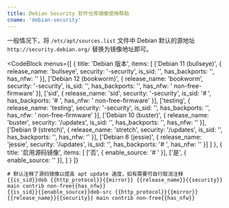 ```yaml
---
title: Debian Security 软件仓库镜像使用帮助
cname: 'debian-security'
---
```


一般情况下，将 `/etc/apt/sources.list` 文件中 Debian 默认的源地址 `http://security.debian.org/` 替换为镜像地址即可。

<CodeBlock
  menus={[
    {
      title: 'Debian 版本',
      items: [
        ['Debian 11 (bullseye)', { release_name: 'bullseye', security: '-security', is_sid: '', has_backports: '', has_nfw: ''  }],
        ['Debian 12 (bookworm)', { release_name: 'bookworm', security: '-security', is_sid: '', has_backports: '', has_nfw: ' non-free-firmware'  }],
        ['sid', { release_name: 'sid', security: '-security', is_sid: '# ', has_backports: '# ', has_nfw: ' non-free-firmware'  }],
        ['testing', { release_name: 'testing', security: '-security', is_sid: '', has_backports: '', has_nfw: ' non-free-firmware'  }],
        ['Debian 10 (buster)', { release_name: 'buster', security: '/updates', is_sid: '', has_backports: '', has_nfw: ''  }],
        ['Debian 9 (stretch)', { release_name: 'stretch', security: '/updates', is_sid: '', has_backports: '', has_nfw: ''  }],
        ['Debian 8 (jessie)', { release_name: 'jessie', security: '/updates', is_sid: '', has_backports: '# ', has_nfw: ''  }]
      ]
    },
    {
      title: '启用源码镜像',
      items: [
        ['否', { enable_source: '# ' }],
        ['是', { enable_source: '' }],
      ]
    }
  ]}
>

```properties
# 默认注释了源码镜像以提高 apt update 速度，如有需要可自行取消注释
{{is_sid}}deb {{http_protocol}}{{mirror}} {{release_name}}{{security}} main contrib non-free{{has_nfw}}
{{is_sid}}{{enable_source}}deb-src {{http_protocol}}{{mirror}} {{release_name}}{{security}} main contrib non-free{{has_nfw}}
```

</CodeBlock>
